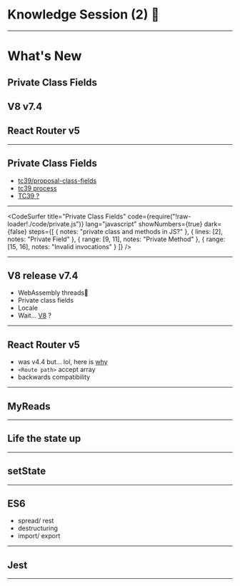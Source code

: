 
<Head>
    <title>Knowledge Session (2) 🤯</title>
</Head>

# Knowledge Session (2) 🤯

---

# What's New


<Appear>
    <h2>Private Class Fields</h2>
    <h2>V8 v7.4</h2>
    <h2>React Router v5</h2>
</Appear>

---

## Private Class Fields

-   [tc39/proposal-class-fields](https://github.com/tc39/proposal-class-fields#private-fields)
-   [tc39 process](https://tc39.github.io/process-document/)
-   [TC39 ?](https://github.com/tc39)

---


<CodeSurfer
    title="Private Class Fields"
    code={require("!raw-loader!./code/private.js")}
    lang="javascript"
    showNumbers={true}
    dark={false}
    steps={[
        { notes: "private class and methods in JS?" },
        { lines: [2], notes: "Private Field" },
        { range: [9, 11], notes: "Private Method" },
        { range: [15, 16], notes: "Invalid invocations" }
    ]}
/>

---

## V8 release v7.4

-   WebAssembly threads🙈
-   Private class fields
-   Locale
-   Wait... [V8](https://v8.dev/) ?

---

## React Router v5

-   was v4.4 but... lol, here is [why](https://reacttraining.com/blog/react-router-v5/)
-   `<Route path>` accept array
-   backwards compatibility

---

## MyReads

---

## Life the state up

---

## setState

---

## ES6

-   spread/ rest
-   destructuring
-   import/ export

---

## Jest

---
